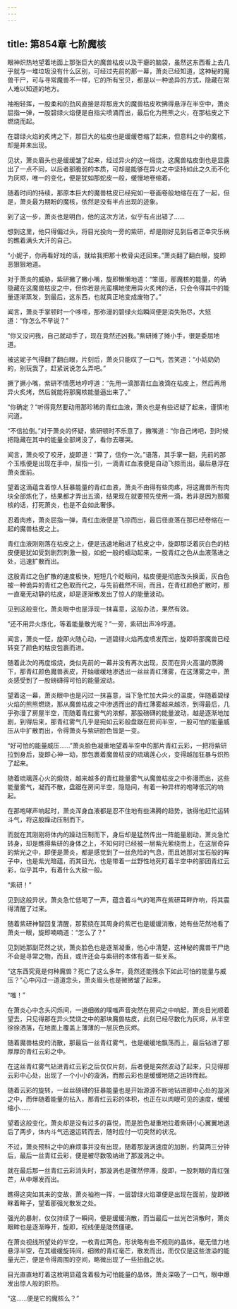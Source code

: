 ```yaml
---
---
---
```

title: 第854章 七阶魔核
---



眼神炽热地望着地面上那张巨大的魔兽枯皮以及干瘪的脑袋，虽然这东西看上去几乎就与一堆垃圾没有什么区别，可经过先前的那一幕，萧炎已经知道，这神秘的魔兽干尸，可与寻常魔兽不一样，它的所有宝贝，都是以一种诡异的方式，隐藏在常人难以知道的地方。

袖袍轻挥，一股柔和的劲风直接是将那庞大的魔兽枯皮吹拂得悬浮在半空中，萧炎屈指一弹，一股碧绿火焰便是自指尖喷涌而出，最后化为熊熊之火，在那枯皮之下燃烧而起。

在碧绿火焰的炙烤之下，那巨大的枯皮也是缓缓卷缩了起来，但意料之中的魔核，却是并未出现。

见状，萧炎眉头也是缓缓皱了起来，经过异火的这一煅烧，这魔兽枯皮倒也是显露出了一点不同，以后者那脆弱的本质，可却是能够在异火之中坚持如此之久而不化为灰烬，唯一的变化，便是犹如那蛇皮一般，缓慢地卷缩着。

随着时间的持续，那原本巨大的魔兽枯皮已经宛如一卷画卷般地缩在在了一起，但是，萧炎最为期盼的魔核，依然是没有半点出现的迹象。

到了这一步，萧炎也是明白，他的这次方法，似乎有点出错了……

想到这里，他只得偏过头，将目光投向一旁的紫研，却是刚好见到后者正幸灾乐祸的瞧着满头大汗的自己。

“小妮子，你再看好戏的话，就给我把那十枚骨尖还回来。”萧炎翻了翻白眼，旋即恶狠狠地道。

对于萧炎的威胁，紫研撇了撇小嘴，旋即懒懒地道：“笨蛋，那魔核的能量，的确隐藏在这魔兽枯皮之中，但你若是光蛮横地使用异火炙烤的话，只会令得其中的能量逐渐蒸发，到最后，这东西，也就真正地变成废物了。”

闻言，萧炎手掌顿时一个哆嗦，那弥漫的碧绿火焰瞬间便是消失殆尽，大怒道：“你怎么不早说？”

“你又没问我，自己就动手了，现在竟然还凶我。”紫研摊了摊小手，很是委屈地道。

被这妮子气得翻了翻白眼，片刻后，萧炎只能叹了一口气，苦笑道：“小姑奶奶的，别玩我了，赶紧说说怎么弄吧。”

撅了撅小嘴，紫研不情愿地哼哼道：“先用一滴那青红血液滴在枯皮上，然后再用异火炙烤，然后就能将那魔核能量逼出来了。”

“你确定？”听得竟然要动用那珍稀的青红血液，萧炎也是有些迟疑了起来，谨慎地问道。

“不信拉倒。”对于萧炎的怀疑，紫研顿时不乐意了，撇嘴道：“你自己烤吧，到时候把隐藏在其中的能量全部烤没了，看你去哪哭。

闻言，萧炎咬了咬牙，旋即道：“算了，信你一次。”语落，其手掌一翻，先前的那个玉瓶便是出现在手中，屈指一引，一滴青红血液便是自动飞掠而出，最后悬浮在萧炎面前。

望着这滴蕴含着惊人狂暴能量的青红血液，萧炎不由得有些肉疼，将这魔兽所有肉块全部炼化了，结果都才弄出五滴，结果现在就要预先使用一滴，若非是因为那魔核的话，打死萧炎，也是不会如此奢侈。

忍着肉疼，萧炎屈指一弹，青红血液便是飞掠而出，最后径直落在那已经卷缩在一起的魔兽枯皮之上。

青红血液刚刚落在枯皮之上，便是迅速地融进了枯皮之中，旋即那泛着灰白色的枯皮便是犹如受到剧烈刺激一般，如蛇一般的蠕动起来，一股青红之色从血液落进之处，迅速扩散而出。

这股青红之色扩散的速度极快，短短几个眨眼间，枯皮便是彻底改头换面，灰白色被一种诡异的青红之色取而代之，与先前截然不同，而且，在青红颜色扩散时，那一直毫无动静的枯皮，却是逐渐散发出了惊人的能量波动。

见到这般变化，萧炎眼中也是浮现一抹喜意，这般办法，果然有效。

“还不用异火炼化，等着能量散光呢？”一旁，紫研出声冷哼道。

闻言，萧炎一怔，旋即火随心动，一道碧绿火焰再度喷发而出，旋即将那魔兽已经转变了颜色的枯皮包裹而进。

随着此次的再度煅烧，类似先前的一幕并没有再次出现，反而在异火高温的蒸腾下，那青红颜色魔兽表皮，开始缓缓地渗透出一丝丝青红薄雾，在这薄雾之中，萧炎感受到了一股磅礴得可怕的能量波动。

望着这一幕，萧炎眼中也是闪过一抹喜意，当下急忙加大异火的温度，伴随着碧绿火焰的熊熊燃烧，那从魔兽枯皮之中渗透而出的青红薄雾越来越浓，到得最后，几乎弥漫了房屋半空，而随着青红雾气的浓郁，那股磅礴的能量波动，越是逐渐地加剧，到得后来，那青红雾气几乎是宛如云彩般盘踞在房间半空，一股可怕的能量威压从中扩散而出，令得萧炎与紫研脸色皆是一变。

“好可怕的能量威压……”萧炎脸色凝重地望着半空中的那片青红云彩，一把将紫研拉到身后，旋即心神一动，那包裹着魔兽枯皮的琉璃莲心火，变得越加狂暴与炽热了起来。

随着琉璃莲心火的煅烧，越来越多的青红能量雾气从魔兽枯皮之中弥漫而出，这些能量雾气，凝而不散，盘踞在房间半空，隐隐间，有着一种异样的咆哮低沉的响起。

在那咆哮声响起时，萧炎浑身血液都是忍不住地有些沸腾的趋势，骇得他赶忙运转斗气，将这股躁动压制而下。

而就在其刚刚将体内的躁动压制而下，身后却是猛然传出一阵能量剧动，萧炎急忙转身，却是瞧得紫研的身体之上，不知何时已经被一层紫光萦绕而上，在这层奇异的紫光之中，即便是萧炎，都是感觉到了一丝危险的气息，而且她那对宝石般的眸子中，也是紫光暗蕴，而其目光，也是带着一丝野性地死盯着半空中的那团青红云彩，似乎其中，有着什么大敌一般。

“紫研！”

见到这般异状，萧炎急忙低喝了一声，蕴含着斗气的喝声在紫研耳畔炸响，将其震得清醒了过来。

随着紫研神智回复清醒，那萦绕在其周身的紫芒也是缓缓消散，她有些茫然地看了萧炎一眼，旋即喃喃道：“怎么了？”

见到她那副茫然之状，萧炎脸色也是逐渐凝重，他心中清楚，这神秘的魔兽干尸绝不会是寻常之物，而且，或许还会与紫研的本体有着一些关系。

“这东西究竟是何种魔兽？死亡了这么多年，竟然还能残余下如此可怕的能量与威压？”心中闪过一道道念头，萧炎眉头也是微微皱了起来。

“嗤！”

在萧炎心中念头闪烁间，一道细微的噗嗤声音突然在房间之中响起，萧炎目光顺着望去，只见得那在异火焚烧之中的那块魔兽枯皮，此刻已经尽数化为灰烬，从半空徐徐洒落，在地面上覆盖上薄薄的一层灰色灰烬。

随着魔兽枯皮的消散，那最后一丝青红雾气，也是缓缓地飘荡而上，最后钻进了那厚厚的青红云彩之中。

在这丝青红雾气钻进青红云彩之后仅仅片刻，后者便是突然波动了起来，只见得那云彩中心处，出现了一个小小的漩涡，而那云彩也是缓缓地随之运转而起。

随着云彩的旋转，一丝丝磅礴的狂暴能量也是开始源源不断地钻进那中心处的漩涡之中，而伴随着能量的钻入，那青红云彩的体积，也正在以肉眼可见的速度，缓缓缩小……

望着这般变化，萧炎却是没有过多的喜悦，而是脸色凝重地拉着紫研小心翼翼地退后了两步，体内斗气迅速运转而去，随时应付一切突然的状况。

不过，萧炎预科之中的麻烦事并没有出现，随着那漩涡速度的加剧，约莫两三分钟后，最后一丝青红云彩，便是被尽数吸纳进了那漩涡之中。

就在最后那一丝青红云彩消失时，那漩涡也是骤然停滞，旋即，一股刺眼的青红强芒，从中爆发而出。

瞧得这突如其来的变故，萧炎袖袍一挥，一层碧绿火焰罩便是出现在面前，旋即微眯着眸子，望着那强光散发之处。

强光的暴射，仅仅持续了一瞬间，便是缓缓消散，而当最后一丝光芒消散时，萧炎眼眸也是逐渐睁开，旋即，视线便是陡然僵硬。

在萧炎视线所望处的半空，一枚青红两色，形状略有些不规则的晶体，毫无借力地悬浮半空，在其缓缓旋转间，细微的青红毫芒，散发而出，而仅仅是这些泄溢的能量光芒，便是令得周围的空间，略微出现了一些扭曲之状。

目光直直地盯着这枚明显蕴含着极为可怕能量的晶体，萧炎深吸了一口气，眼中爆发出惊人般的炽热。

“这……便是它的魔核么？”